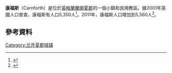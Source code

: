 {{Infobox UK place 
|static_image_name= Carnforth Station - geograph.org.uk - 463829.jpg
|static_image_width= 240
|static_image_caption= [[Carnforth_railway_station|Carnforth Railway Station]]
 | official_name=        Carnforth 
 | country=              England 
 | region=               North West England 
 | os_grid_reference=    SD499704
 | population = 5,560
 | population_ref = ''(2011)''
 | latitude=             54.123 
 | longitude=            -2.766    
 | post_town=            CARNFORTH 
 | postcode_area=        LA 
 | postcode_district=    LA5
 | dial_code=     01524        
 | civil_parish=          Carnforth
 | shire_district=      [[City_of_Lancaster|Lancaster]] 
 | shire_county=        [[蘭開夏郡|蘭開夏郡]]
 | constituency_westminster= [[Morecambe_and_Lunesdale_(UK_Parliament_constituency)|Morecambe and Lunesdale]]
 }}

'''康福斯'''（Carnforth）是位於[[英格蘭|英格蘭]][[蘭開夏郡|蘭開夏郡]]的一個小鎮和民用教區。據2001年英國人口普查，康福斯有人口5,350人<ref>{{cite web|url=http://www.lancashireparishcouncils.gov.uk/documents/information/Parish_headcount.pdf |title=Parish headcount |accessdate=2009-01-10 |publisher=[[Lancashire_County_Council|Lancashire County Council]] |deadurl=yes |archiveurl=https://web.archive.org/web/20061210214612/http://www.lancashireparishcouncils.gov.uk/documents/information/Parish_headcount.pdf |archivedate=2006-12-10 }}</ref>。2011年，康福斯人口增加到5,560人<ref>{{cite web|url=http://www.neighbourhood.statistics.gov.uk/dissemination/LeadKeyFigures.do?a=7&b=11121665&c=Carnforth&d=16&e=62&g=6441194&i=1001x1003x1032x1004&m=0&r=1&s=1433679537424&enc=1|title=Town population 2011|accessdate=7 June 2015|archive-url=https://web.archive.org/web/20160304104858/http://www.neighbourhood.statistics.gov.uk/dissemination/LeadKeyFigures.do?a=7&b=11121665&c=Carnforth&d=16&e=62&g=6441194&i=1001x1003x1032x1004&m=0&r=1&s=1433679537424&enc=1|archive-date=2016-03-04|dead-url=yes}}</ref>。

== 參考資料 ==
{{reflist}}

[[Category:兰开夏郡城镇|Category:兰开夏郡城镇]]